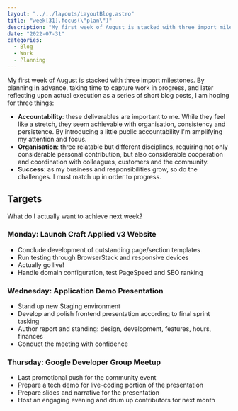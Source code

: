 ```yaml
---
layout: "../../layouts/LayoutBlog.astro"
title: "week[31].focus(\"plan\")"
description: "My first week of August is stacked with three import milestones. By planning in advance, I hope to promote accountabilty, organisation and success."
date: "2022-07-31"
categories: 
  - Blog
  - Work
  - Planning
---
```


My first week of August is stacked with three import milestones. By planning in advance, taking time to capture work in progress, and later reflecting upon actual execution as a series of short blog posts, I am hoping for three things:

- **Accountability**: these deliverables are important to me. While they feel like a stretch, they seem achievable with organisation, consistency and persistence. By introducing a little public accountability I'm amplifying my attention and focus.
- **Organisation**: three relatable but different disciplines, requiring not only considerable personal contribution, but also considerable cooperation and coordination with colleagues, customers and the community.
- **Success**: as my business and responsibilities grow, so do the challenges. I must match up in order to progress.

## Targets

What do I actually want to achieve next week?

### Monday: Launch Craft Applied v3 Website

- Conclude development of outstanding page/section templates
- Run testing through BrowserStack and responsive devices
- Actually go live!
- Handle domain configuration, test PageSpeed and SEO ranking

### Wednesday: Application Demo Presentation

- Stand up new Staging environment
- Develop and polish frontend presentation according to final sprint tasking
- Author report and standing: design, development, features, hours, finances
- Conduct the meeting with confidence

### Thursday: Google Developer Group Meetup

- Last promotional push for the community event
- Prepare a tech demo for live-coding portion of the presentation
- Prepare slides and narrative for the presentation
- Host an engaging evening and drum up contributors for next month
